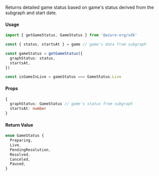 Returns detailed game status based on game's status derived from the subgraph and start date.

#### Usage

```ts
import { getGameStatus, GameStatus } from '@azuro-org/sdk'

const { status, startsAt } = game // game's data from subgraph

const gameStatus = getGameStatus({ 
  graphStatus: status,
  startsAt,
})

const isGameInLive = gameStatus === GameStatus.Live
```

#### Props

```ts
{
  graphStatus: GameStatus // game's status from subgraph
  startsAt: number
}
```

#### Return Value

```ts
enum GameStatus {
  Preparing,
  Live,
  PendingResolution,
  Resolved,
  Canceled,
  Paused,
}
```
